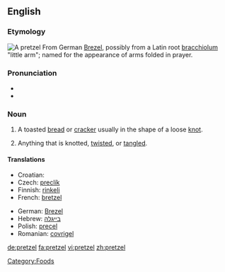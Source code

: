 {{was wotd|2007|August|18}}
{{wikipedia}}
==English==

===Etymology===
[[Image:Breze.jpg|thumb|A pretzel]]
From German [[Brezel]], possibly from a Latin root [[bracchiolum]] "little arm"; named for the appearance of arms folded in prayer.

===Pronunciation===
* {{IPA|/ˈprɛt.səl/}}
* {{audio|en-us-pretzel.ogg|Audio (US)}}

===Noun===
{{en-noun}}

# A toasted [[bread]] or [[cracker]] usually in the shape of a loose [[knot]].
# {{idiomatic}} Anything that is knotted, [[twist]]ed, or [[tangle]]d.

====Translations====
{{trans-top|a toasted bread or cracker in the shape of a knot}}
* Croatian: {{t|hr|perec|alt=pèrēc|m}}
* Czech: [[preclík]] {{m}}
* Finnish: [[rinkeli]]
* French: [[bretzel]] {{m}}
{{trans-mid}}
* German: [[Brezel]] {{f}}
* Hebrew: [[בייגלה]]
* Polish: [[precel]]
* Romanian: [[covrigel]] {{m}}
{{trans-bottom}}

[[Category:Foods]]

[[de:pretzel]]
[[fa:pretzel]]
[[vi:pretzel]]
[[zh:pretzel]]